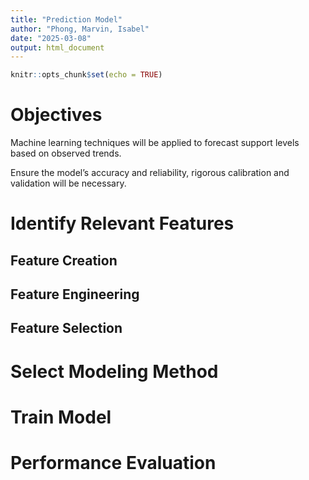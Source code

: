 ```yaml
---
title: "Prediction Model"
author: "Phong, Marvin, Isabel"
date: "2025-03-08"
output: html_document
---
```


```r
knitr::opts_chunk$set(echo = TRUE)
```

# Objectives

Machine learning techniques will be applied to forecast support levels based on observed trends.

Ensure the model’s accuracy and reliability, rigorous calibration and validation will be necessary.

# Identify Relevant Features

## Feature Creation

## Feature Engineering

## Feature Selection

# Select Modeling Method

# Train Model

# Performance Evaluation
